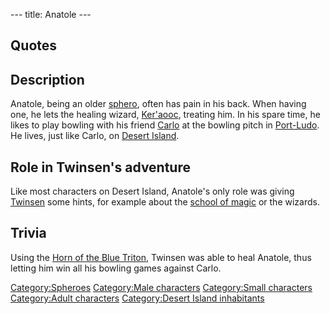 ---
title: Anatole
---

{{Character|
Name=Anatole|
Image=BBANATOL.jpg|
Race=[[Wannie]]|
Gender=Male|
Size=Small|
Age=Adult}}

==Quotes==
{{Quote|
Quote=I often go see the healing wizard for my back...I have a sore back from time to time.|
Character=Anatole}}
{{Quote|
Quote=I'm no spring chicken anymore, you know. And the back, it's important when you bowl!!.|
Character=Anatole}}
{{Quote|
Quote=Aah, thank you kiddo! Feels like I got the back of a young sphero again..|
Character=Anatole}}
{{Quote|
Quote=Well kiddo, all you had to do was treat my back for me to win all the games, golly gee!|
Character=Anatole}}
{{Quote|
Quote=The wizards? Ah yes, I saw some pass by quite a while back. They were talking about the Hacienda, in the desert.|
Character=Anatole}}

==Description==
Anatole, being an older [[sphero]], often has pain in his back. When having one, he lets the healing wizard, [[Ker'aooc]], treating him. In his spare time, he likes to play bowling with his friend [[Carlo (bowler)|Carlo]] at the bowling pitch in [[Port-Ludo]]. He lives, just like Carlo, on [[Desert Island]].

==Role in Twinsen's adventure==
Like most characters on Desert Island, Anatole's only role was giving [[Twinsen]] some hints, for example about the [[school of magic]] or the wizards.

==Trivia==
Using the [[Horn of the Blue Triton]], Twinsen was able to heal Anatole, thus letting him win all his bowling games against Carlo.

[[Category:Spheroes]]
[[Category:Male characters]]
[[Category:Small characters]]
[[Category:Adult characters]]
[[Category:Desert Island inhabitants]]